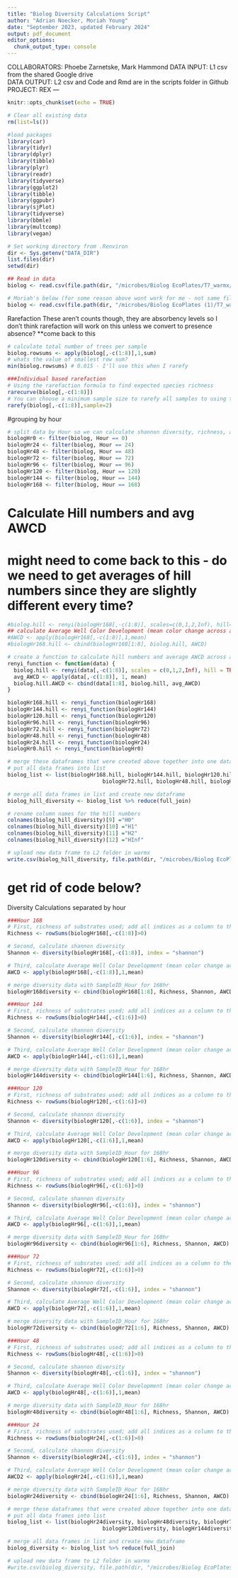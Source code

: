 ```yaml
---
title: "Biolog Diversity Calculations Script"
author: "Adrian Noecker, Moriah Young"
date: "September 2023, updated February 2024"
output: pdf_document
editor_options: 
  chunk_output_type: console
---
```

COLLABORATORS: Phoebe Zarnetske, Mark Hammond
DATA INPUT: L1 csv from the shared Google drive  
DATA OUTPUT: L2 csv and Code and Rmd are in the scripts folder in Github  
PROJECT: REX
---

```r
knitr::opts_chunk$set(echo = TRUE)
```

```r
# Clear all existing data
rm(list=ls())

#load packages
library(car)
library(tidyr)
library(dplyr)
library(tibble)
library(plyr)
library(readr)
library(tidyverse)
library(ggplot2)
library(tibble)
library(ggpubr)
library(sjPlot)
library(tidyverse)
library(bbmle)
library(multcomp)
library(vegan)

# Set working directory from .Renviron
dir <- Sys.getenv("DATA_DIR")
list.files(dir)
setwd(dir)

## Read in data
biolog <- read.csv(file.path(dir, "/microbes/Biolog EcoPlates/T7_warmx/L1/biolog_clean_wide_format_L1.csv"))

# Moriah's below (for some reason above wont work for me - not same file path)
biolog <- read.csv(file.path(dir, "/microbes/Biolog EcoPlates (1)/T7_warmx/L1/biolog_clean_wide_format_L1.csv"))
```

Rarefaction
These aren't counts though, they are absorbency levels so I don't think rarefaction will work on this unless we convert
to presence absence?
**come back to this
```r
# calculate total number of trees per sample
biolog.rowsums <- apply(biolog[,-c(1:8)],1,sum)
# whats the value of smallest row sum?
min(biolog.rowsums) # 0.015 - I'll use this when I rarefy

###Individual based rarefaction
# Using the rarefaction formula to find expected species richness
rarecurve(biolog[,-c(1:8)])
# You can choose a minimum sample size to rarefy all samples to using the command below
rarefy(biolog[,-c(1:8)],sample=2)
```

#grouping by hour
```r
# split data by Hour so we can calculate shannon diversity, richness, and AWCD by each Hour 
biologHr0 <- filter(biolog, Hour == 0)
biologHr24 <- filter(biolog, Hour == 24)
biologHr48 <- filter(biolog, Hour == 48)
biologHr72 <- filter(biolog, Hour == 72)
biologHr96 <- filter(biolog, Hour == 96)
biologHr120 <- filter(biolog, Hour == 120)
biologHr144 <- filter(biolog, Hour == 144)
biologHr168 <- filter(biolog, Hour == 168)
```

# Calculate Hill numbers and avg AWCD
# might need to come back to this - do we need to get averages of hill numbers since they are slightly different every time?
```r
#biolog.hill <- renyi(biologHr168[,-c(1:8)], scales=c(0,1,2,Inf), hill=TRUE)
## calculate Average Well Color Development (mean color change across all 31 substrates)
#AWCD <- apply(biologHr168[,-c(1:8)],1,mean)
#biologHr168.hill <- cbind(biologHr168[1:8], biolog.hill, AWCD)

# create a function to calculate hill numbers and average AWCD across all the hours
renyi_function <- function(data) {
  biolog.hill <- renyi(data[,-c(1:8)], scales = c(0,1,2,Inf), hill = TRUE)
  avg_AWCD <- apply(data[,-c(1:8)], 1, mean)
  biolog.hill.AWCD <- cbind(data[1:8], biolog.hill, avg_AWCD)
}

biologHr168.hill <- renyi_function(biologHr168)
biologHr144.hill <- renyi_function(biologHr144)
biologHr120.hill <- renyi_function(biologHr120)
biologHr96.hill <- renyi_function(biologHr96)
biologHr72.hill <- renyi_function(biologHr72)
biologHr48.hill <- renyi_function(biologHr48)
biologHr24.hill <- renyi_function(biologHr24)
biologHr0.hill <- renyi_function(biologHr0)

# merge these dataframes that were created above together into one dataframe
# put all data frames into list
biolog_list <- list(biologHr168.hill, biologHr144.hill, biologHr120.hill, biologHr96.hill,
                              biologHr72.hill, biologHr48.hill, biologHr24.hill, biologHr0.hill)

# merge all data frames in list and create new dataframe
biolog_hill_diversity <- biolog_list %>% reduce(full_join)

# rename column names for the hill numbers
colnames(biolog_hill_diversity)[9] ="H0"
colnames(biolog_hill_diversity)[10] ="H1"
colnames(biolog_hill_diversity)[11] ="H2"
colnames(biolog_hill_diversity)[12] ="HInf"

# upload new data frame to L2 folder in warmx 
write.csv(biolog_hill_diversity, file.path(dir, "/microbes/Biolog EcoPlates (1)/T7_warmx/L2/biolog_hill_diversity_L2.csv"), row.names = FALSE)
```





# get rid of code below?
Diversity Calculations separated by hour
```r
###Hour 168
# First, richness of substrates used; add all indices as a column to the metadata file 
Richness <- rowSums(biologHr168[,-c(1:8)]>0)

# Second, calculate shannon diversity 
Shannon <- diversity(biologHr168[,-c(1:8)], index = "shannon")

# Third, calculate Average Well Color Development (mean color change across all 31 substrates)
AWCD <- apply(biologHr168[,-c(1:8)],1,mean)

# merge diversity data with SampleID_Hour for 168hr
biologHr168diversity <- cbind(biologHr168[1:8], Richness, Shannon, AWCD)

###Hour 144
# First, richness of substrates used; add all indices as a column to the metadata file 
Richness <- rowSums(biologHr144[,-c(1:6)]>0)

# Second, calculate shannon diversity 
Shannon <- diversity(biologHr144[,-c(1:6)], index = "shannon")

# Third, calculate Average Well Color Development (mean color change across all 31 substrates)
AWCD <- apply(biologHr144[,-c(1:6)],1,mean)

# merge diversity data with SampleID_Hour for 168hr
biologHr144diversity <- cbind(biologHr144[1:6], Richness, Shannon, AWCD)

###Hour 120
# First, richness of substrates used; add all indices as a column to the metadata file 
Richness <- rowSums(biologHr120[,-c(1:6)]>0)

# Second, calculate shannon diversity 
Shannon <- diversity(biologHr120[,-c(1:6)], index = "shannon")

# Third, calculate Average Well Color Development (mean color change across all 31 substrates)
AWCD <- apply(biologHr120[,-c(1:6)],1,mean)

# merge diversity data with SampleID_Hour for 168hr
biologHr120diversity <- cbind(biologHr120[1:6], Richness, Shannon, AWCD)

###Hour 96
# First, richness of substrates used; add all indices as a column to the metadata file 
Richness <- rowSums(biologHr96[,-c(1:6)]>0)

# Second, calculate shannon diversity 
Shannon <- diversity(biologHr96[,-c(1:6)], index = "shannon")

# Third, calculate Average Well Color Development (mean color change across all 31 substrates)
AWCD <- apply(biologHr96[,-c(1:6)],1,mean)

# merge diversity data with SampleID_Hour for 168hr
biologHr96diversity <- cbind(biologHr96[1:6], Richness, Shannon, AWCD)

###Hour 72
# First, richness of subsrates used; add all indices as a column to the metadata file 
Richness <- rowSums(biologHr72[,-c(1:6)]>0)

# Second, calculate shannon diversity 
Shannon <- diversity(biologHr72[,-c(1:6)], index = "shannon")

# Third, calculate Average Well Color Development (mean color change across all 31 substrates)
AWCD <- apply(biologHr72[,-c(1:6)],1,mean)

# merge diversity data with SampleID_Hour for 168hr
biologHr72diversity <- cbind(biologHr72[1:6], Richness, Shannon, AWCD)

###Hour 48
# First, richness of substrates used; add all indices as a column to the metadata file 
Richness <- rowSums(biologHr48[,-c(1:6)]>0)

# Second, calculate shannon diversity 
Shannon <- diversity(biologHr48[,-c(1:6)], index = "shannon")

# Third, calculate Average Well Color Development (mean color change across all 31 substrates)
AWCD <- apply(biologHr48[,-c(1:6)],1,mean)

# merge diversity data with SampleID_Hour for 168hr
biologHr48diversity <- cbind(biologHr48[1:6], Richness, Shannon, AWCD)

###Hour 24
# First, richness of substrates used; add all indices as a column to the metadata file 
Richness <- rowSums(biologHr24[,-c(1:6)]>0)

# Second, calculate shannon diversity 
Shannon <- diversity(biologHr24[,-c(1:6)], index = "shannon")

# Third, calculate Average Well Color Development (mean color change across all 31 substrates)
AWCD2 <- apply(biologHr24[,-c(1:6)],1,mean)

# merge diversity data with SampleID_Hour for 168hr
biologHr24diversity <- cbind(biologHr24[1:6], Richness, Shannon, AWCD)

# merge these dataframes that were created above together into one dataframe
# put all data frames into list
biolog_list <- list(biologHr24diversity, biologHr48diversity, biologHr72diversity, biologHr96diversity,
                              biologHr120diversity, biologHr144diversity, biologHr168diversity)

# merge all data frames in list and create new dataframe
biolog_diversity <- biolog_list %>% reduce(full_join)

# upload new data frame to L2 folder in warmx 
#write.csv(biolog_diversity, file.path(dir, "/microbes/Biolog EcoPlates (1)/T7_warmx/L2/biolog_diversity_L2.csv"), row.names = FALSE)
```

